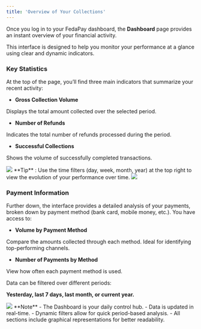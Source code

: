 ```yaml
---
title: 'Overview of Your Collections'
---
```


Once you log in to your FedaPay dashboard, the **Dashboard** page provides an instant overview of your financial activity.

This interface is designed to help you monitor your performance at a glance using clear and dynamic indicators.

### Key Statistics

At the top of the page, you’ll find three main indicators that summarize your recent activity:

- **Gross Collection Volume**

 Displays the total amount collected over the selected period.

- **Number of Refunds**

 Indicates the total number of refunds processed during the period.

- **Successful Collections**
  
 Shows the volume of successfully completed transactions.

<Frame>
  <img src="https://res.cloudinary.com/dvilp6td2/image/upload/v1746800902/screely-1746800880517_ubxwub.png" />
</Frame>

<Tip>
  **Tip** : Use the time filters (day, week, month, year) at the top right to view the evolution of your performance over time.
</Tip>

<Frame>
  <img src="https://res.cloudinary.com/dvilp6td2/image/upload/v1746801496/screely-1746801208602_ib3nzq.png" />
</Frame>

### Payment Information

Further down, the interface provides a detailed analysis of your payments, broken down by payment method (bank card, mobile money, etc.).
You have access to:

- **Volume by Payment Method**

 Compare the amounts collected through each method. Ideal for identifying top-performing channels.

- **Number of Payments by Method**
  
 View how often each payment method is used.

Data can be filtered over different periods:

 **Yesterday, last 7 days, last month, or current year.**

<Frame>
  <img src="https://res.cloudinary.com/dvilp6td2/image/upload/v1746801495/screely-1746801304735_f3qbeu.png" />
</Frame>

<Note>
**Note**
- The Dashboard is your daily control hub.
- Data is updated in real-time.
- Dynamic filters allow for quick period-based analysis.
- All sections include graphical representations for better readability.
</Note>
